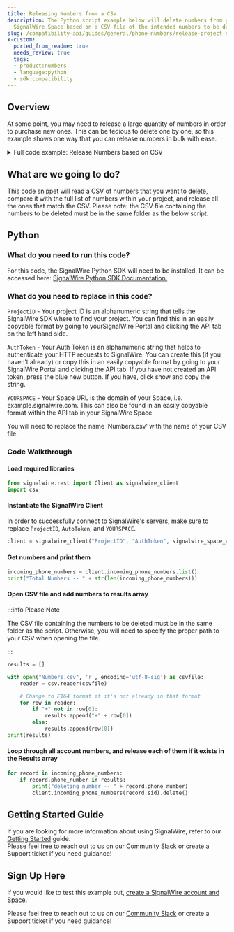 ```yaml
---
title: Releasing Numbers from a CSV
description: The Python script example below will delete numbers from your
  SignalWire Space based on a CSV file of the intended numbers to be deleted.
slug: /compatibility-api/guides/general/phone-numbers/release-project-numbers-based-off-csv
x-custom:
  ported_from_readme: true
  needs_review: true
  tags:
  - product:numbers
  - language:python
  - sdk:compatibility
---
```



Overview
--------

At some point, you may need to release a large quantity of numbers in order to purchase new ones. This can be tedious to delete one by one, so this example shows one way that you can release numbers in bulk with ease.

<details>
  <summary>Full code example: Release Numbers based on CSV</summary>

```python
from signalwire.rest import Client as signalwire_client
import csv

client = signalwire_client("ProjectID", "AuthToken",
signalwire_space_url='YOURSPACE.signalwire.com')

incoming_phone_numbers = client.incoming_phone_numbers.list()
print("Total Numbers -- " + str(len(incoming_phone_numbers)))

results = []

with open("Numbers.csv", 'r', encoding='utf-8-sig') as csvfile:
    reader = csv.reader(csvfile)

    for row in reader:
        if "+" not in row[0]:
            results.append("+" + row[0])
        else:
            results.append(row[0])
print(results)

for record in incoming_phone_numbers:
    if record.phone_number in results:
        print("deleting number -- " + record.phone_number)
        client.incoming_phone_numbers(record.sid).delete()
```

</details>

What are we going to do?
------------------------

This code snippet will read a CSV of numbers that you want to delete, compare it with the full list of numbers within your project, and release all the ones that match the CSV. Please note: the CSV file containing the numbers to be deleted must be in the same folder as the below script.

Python
------

### What do you need to run this code?

For this code, the SignalWire Python SDK will need to be installed. It can be accessed here: [SignalWire Python SDK Documentation. ](https://docs.signalwire.com/topics/laml-api/#laml-rest-api-client-libraries-and-sdks-python)

### What do you need to replace in this code?

`ProjectID` - Your project ID is an alphanumeric string that tells the SignalWire SDK where to find your project. You can find this in an easily copyable format by going to yourSignalWire Portal and clicking the API tab on the left hand side.

`AuthToken` - Your Auth Token is an alphanumeric string that helps to authenticate your HTTP requests to SignalWire. You can create this (if you haven’t already) or copy this in an easily copyable format by going to your SignalWire Portal and clicking the API tab. If you have not created an API token, press the blue new button. If you have, click show and copy the string.

`YOURSPACE` - Your Space URL is the domain of your Space, i.e. example.signalwire.com. This can also be found in an easily copyable format within the API tab in your SignalWire Space.

You will need to replace the name ‘Numbers.csv’ with the name of your CSV file.

### Code Walkthrough

#### Load required libraries

```python
from signalwire.rest import Client as signalwire_client
import csv
```

#### Instantiate the SignalWire Client

In order to successfully connect to SignalWire's servers, make sure to replace `ProjectID`, `AutoToken`, and `YOURSPACE`.

```python
client = signalwire_client("ProjectID", "AuthToken", signalwire_space_url='YOURSPACE.signalwire.com')
```

#### Get numbers and print them

```python
incoming_phone_numbers = client.incoming_phone_numbers.list()
print("Total Numbers -- " + str(len(incoming_phone_numbers)))
```

#### Open CSV file and add numbers to results array


:::info Please Note

The CSV file containing the numbers to be deleted must be in the same folder as the script. Otherwise, you will need to specify the proper path to your CSV when opening the file.

:::

```python
results = []

with open("Numbers.csv", 'r', encoding='utf-8-sig') as csvfile:
    reader = csv.reader(csvfile)

    # Change to E164 format if it's not already in that format
    for row in reader:
        if "+" not in row[0]:
            results.append("+" + row[0])
        else:
            results.append(row[0])
print(results)
```

#### Loop through all account numbers, and release each of them if it exists in the Results array

```python
for record in incoming_phone_numbers:
    if record.phone_number in results:
        print("deleting number -- " + record.phone_number)
        client.incoming_phone_numbers(record.sid).delete()
```

Getting Started Guide
---------------------

If you are looking for more information about using SignalWire, refer to our [Getting Started](/platform/dashboard/getting-started/signing-up-for-a-space) guide.  
Please feel free to reach out to us on our Community Slack or create a Support ticket if you need guidance!

Sign Up Here
------------

If you would like to test this example out, [create a SignalWire account and Space](https://m.signalwire.com/signups/new?s=1).

Please feel free to reach out to us on our [Community Slack](https://signalwire.community/) or create a Support ticket if you need guidance!
